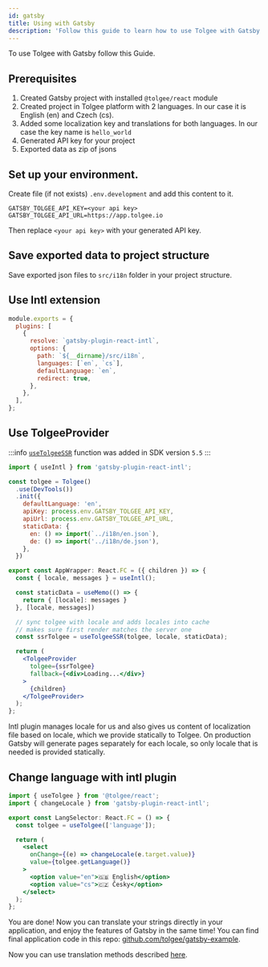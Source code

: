 ```yaml
---
id: gatsby
title: Using with Gatsby
description: 'Follow this guide to learn how to use Tolgee with Gatsby and translate your strings directly in your application.'
---
```


To use Tolgee with Gatsby follow this Guide.

## Prerequisites

1. Created Gatsby project with installed `@tolgee/react` module
2. Created project in Tolgee platform with 2 languages. In our case it is English (en) and Czech (cs).
3. Added some localization key and translations for both languages. In our case the key name is `hello_world`
4. Generated API key for your project
5. Exported data as zip of jsons

## Set up your environment.

Create file (if not exists) `.env.development` and add this content to it.

```
GATSBY_TOLGEE_API_KEY=<your api key>
GATSBY_TOLGEE_API_URL=https://app.tolgee.io
```

Then replace `<your api key>` with your generated API key.

## Save exported data to project structure

Save exported json files to `src/i18n` folder in your project structure.

## Use Intl extension


<InstallationTabs lib="gatsby-plugin-react-intl" />

```js title="gatsby-config.js"
module.exports = {
  plugins: [
    {
      resolve: `gatsby-plugin-react-intl`,
      options: {
        path: `${__dirname}/src/i18n`,
        languages: [`en`, `cs`],
        defaultLanguage: `en`,
        redirect: true,
      },
    },
  ],
};
```

## Use TolgeeProvider

:::info
[`useTolgeeSSR`](/integrations/react/api.mdx#hook-usetolgeessr) function was added in SDK version `5.5`
:::

```jsx
import { useIntl } from 'gatsby-plugin-react-intl';

const tolgee = Tolgee()
  .use(DevTools())
  .init({
    defaultLanguage: 'en',
    apiKey: process.env.GATSBY_TOLGEE_API_KEY,
    apiUrl: process.env.GATSBY_TOLGEE_API_URL,
    staticData: {
      en: () => import(`../i18n/en.json`),
      de: () => import('../i18n/de.json'),
    },
  })

export const AppWrapper: React.FC = ({ children }) => {
  const { locale, messages } = useIntl();

  const staticData = useMemo(() => {
    return { [locale]: messages } 
  }, [locale, messages])

  // sync tolgee with locale and adds locales into cache
  // makes sure first render matches the server one
  const ssrTolgee = useTolgeeSSR(tolgee, locale, staticData);

  return (
    <TolgeeProvider
      tolgee={ssrTolgee}
      fallback={<div>Loading...</div>}
    >
      {children}
    </TolgeeProvider>
  );
};
```

Intl plugin manages locale for us and also gives us content of localization file based on locale, which we provide
statically to Tolgee. On production Gatsby will generate pages separately for each locale, so only locale that is needed
is provided statically.

## Change language with intl plugin

```jsx
import { useTolgee } from '@tolgee/react';
import { changeLocale } from 'gatsby-plugin-react-intl';

export const LangSelector: React.FC = () => {
  const tolgee = useTolgee(['language']);

  return (
    <select
      onChange={(e) => changeLocale(e.target.value)}
      value={tolgee.getLanguage()}
    >
      <option value="en">🇬🇧 English</option>
      <option value="cs">🇨🇿 Česky</option>
    </select>
  );
};
```

You are done! Now you can translate your strings directly in your application, and enjoy the features of Gatsby in the same time!
You can find final application code in this repo: [github.com/tolgee/gatsby-example](https://github.com/tolgee/gatsby-example).

Now you can use translation methods described [here](/translating.mdx).
